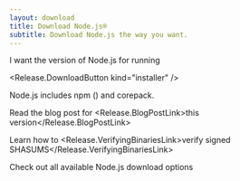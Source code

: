 ```yaml
---
layout: download
title: Download Node.js®
subtitle: Download Node.js the way you want.
---
```


<section>
  I want the <Release.VersionDropdown /> version of Node.js for <Release.OperatingSystemDropdown exclude={["LINUX"]} /> running <Release.BitnessDropdown />

  <Release.DownloadButton kind="installer" />
</section>

<section>
  Node.js includes <LinkWithArrow href="https://npmjs.com">npm</LinkWithArrow> (<Release.NpmVersion />) and corepack.

Read the blog post for <Release.BlogPostLink>this version</Release.BlogPostLink>

Learn how to <Release.VerifyingBinariesLink>verify signed SHASUMS</Release.VerifyingBinariesLink>

Check out all available Node.js <LinkWithArrow href="https://nodejs.org/dist/">download options</LinkWithArrow>

</section>
